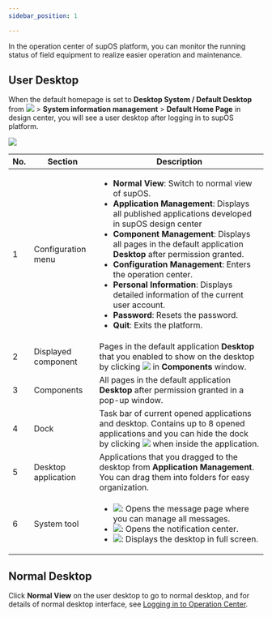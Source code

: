 ```yaml
---
sidebar_position: 1

---
```



In the operation center of supOS platform, you can monitor the running status of field equipment to realize easier operation and maintenance.

## User Desktop

When the default homepage is set to <strong>Desktop System / Default Desktop</strong> from <img src="https://wordpressfreezonex.oss-accelerate.aliyuncs.com/monitoring/6.png" /> > <strong>System information management</strong> > <strong>Default Home Page</strong> in design center, you will see a user desktop after logging in to supOS platform.

<img src="https://wordpressfreezonex.oss-accelerate.aliyuncs.com/monitoring/1.png" />

<table>
  <colgroup>
    <col style={{ width: "17.035775127768314%" }} />
    <col style={{ width: "21.80579216354344%" }} />
    <col style={{ width: "61.15843270868824%" }} />
  </colgroup>
  <thead>
    <tr>
<th>No.</th>
<th>Section</th>
<th>Description</th>
    </tr>
  </thead>
  <tbody>
    <tr>
<td>1</td>
<td>
  Configuration menu
</td>
<td>
  <ul>
    <li>
<strong>Normal View</strong>: Switch to normal view of supOS.
    </li>
    <li>
<strong>Application Management</strong>: Displays all
published applications developed in supOS design center
    </li>
    <li>
<strong>Component Management</strong>: Displays all pages in
the default application <strong>Desktop</strong> after
permission granted.
    </li>
    <li>
<strong>Configuration Management</strong>: Enters the
operation center.
    </li>
    <li>
<strong>Personal Information</strong>: Displays detailed
information of the current user account.
    </li>
    <li>
<strong>Password</strong>: Resets the password.
    </li>
    <li>
<strong>Quit</strong>: Exits the platform.
    </li>
  </ul>
</td>
    </tr>
    <tr>
<td>2</td>
<td>
  Displayed component
</td>
<td>
  Pages in the default application <strong>Desktop</strong> that you
  enabled to show on the desktop by clicking <img src="https://wordpressfreezonex.oss-accelerate.aliyuncs.com/monitoring/2.png" /> in <strong>Components</strong> window.
</td>
    </tr>
    <tr>
<td>3</td>
<td>
  Components
</td>
<td>
  All pages in the default application <strong>Desktop</strong> after permission granted in a pop-up window.
</td>
    </tr>
    <tr>
<td>4</td>
<td>Dock</td>
<td>
  Task bar of current opened applications and desktop. Contains up
  to 8 opened applications and you can hide the dock by clicking <img src="https://wordpressfreezonex.oss-accelerate.aliyuncs.com/monitoring/7.png" /> when inside the application.
</td>
    </tr>
    <tr>
<td>5</td>
<td>
  Desktop application
</td>
<td>
  Applications that you dragged to the desktop from <strong>Application Management</strong>. You can drag them into
  folders for easy organization.
</td>
    </tr>
    <tr>
<td>6</td>
<td>
  System tool
</td>
<td>
  <ul id="user_desktop__ul_wfn_3fj_s5b">
    <li>
<img src="https://wordpressfreezonex.oss-accelerate.aliyuncs.com/monitoring/3.png" />: Opens the message page where you can manage all messages.
    </li>
    <li>
<img src="https://wordpressfreezonex.oss-accelerate.aliyuncs.com/monitoring/4.png" />: Opens the notification center.
    </li>
    <li>
<img src="https://wordpressfreezonex.oss-accelerate.aliyuncs.com/monitoring/5.png" />: Displays the desktop in full screen.
    </li>
  </ul>
</td>
    </tr>
  </tbody>
</table>

## Normal Desktop


Click <strong>Normal View</strong> on the user desktop to go to normal desktop, and for details of normal desktop interface, see <a href="../Login#operation-center">Logging in to Operation Center</a>.

